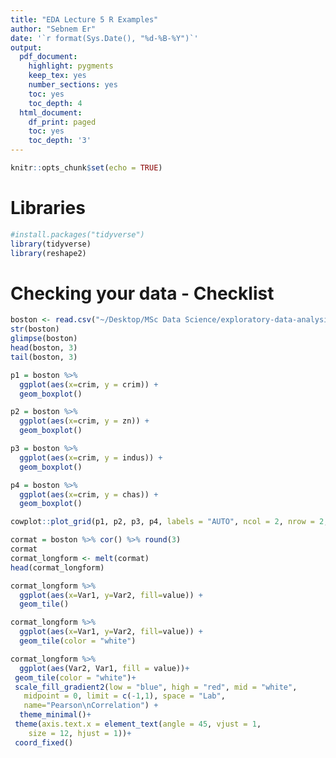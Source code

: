 ```yaml
---
title: "EDA Lecture 5 R Examples"
author: "Sebnem Er"
date: '`r format(Sys.Date(), "%d-%B-%Y")`'
output:
  pdf_document:
    highlight: pygments
    keep_tex: yes
    number_sections: yes
    toc: yes
    toc_depth: 4
  html_document:
    df_print: paged
    toc: yes
    toc_depth: '3'
---
```


```r
knitr::opts_chunk$set(echo = TRUE)
```

\pagebreak

# Libraries

```r
#install.packages("tidyverse")
library(tidyverse)
library(reshape2)
```

# Checking your data - Checklist

```r
boston <- read.csv("~/Desktop/MSc Data Science/exploratory-data-analysis/datasets/L5-6/boston.csv")
str(boston)
glimpse(boston)
head(boston, 3)
tail(boston, 3)
```


\pagebreak

```r
p1 = boston %>%
  ggplot(aes(x=crim, y = crim)) +
  geom_boxplot()

p2 = boston %>%
  ggplot(aes(x=crim, y = zn)) +
  geom_boxplot()

p3 = boston %>%
  ggplot(aes(x=crim, y = indus)) +
  geom_boxplot()

p4 = boston %>%
  ggplot(aes(x=crim, y = chas)) +
  geom_boxplot()

cowplot::plot_grid(p1, p2, p3, p4, labels = "AUTO", ncol = 2, nrow = 2, label_size = 10, label_x = 0)
```

```r
cormat = boston %>% cor() %>% round(3)
cormat
cormat_longform <- melt(cormat)
head(cormat_longform)
```

```r
cormat_longform %>% 
  ggplot(aes(x=Var1, y=Var2, fill=value)) + 
  geom_tile()
```

```r
cormat_longform %>% 
  ggplot(aes(x=Var1, y=Var2, fill=value)) + 
  geom_tile(color = "white")
```

```r
cormat_longform %>% 
  ggplot(aes(Var2, Var1, fill = value))+
 geom_tile(color = "white")+
 scale_fill_gradient2(low = "blue", high = "red", mid = "white", 
   midpoint = 0, limit = c(-1,1), space = "Lab", 
   name="Pearson\nCorrelation") +
  theme_minimal()+ 
 theme(axis.text.x = element_text(angle = 45, vjust = 1, 
    size = 12, hjust = 1))+
 coord_fixed()
```